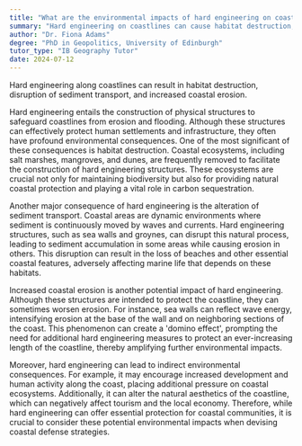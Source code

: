```yaml
---
title: "What are the environmental impacts of hard engineering on coasts?"
summary: "Hard engineering on coastlines can cause habitat destruction, disrupt sediment transport, and exacerbate coastal erosion, highlighting the negative environmental impacts of such interventions."
author: "Dr. Fiona Adams"
degree: "PhD in Geopolitics, University of Edinburgh"
tutor_type: "IB Geography Tutor"
date: 2024-07-12
---
```


Hard engineering along coastlines can result in habitat destruction, disruption of sediment transport, and increased coastal erosion.

Hard engineering entails the construction of physical structures to safeguard coastlines from erosion and flooding. Although these structures can effectively protect human settlements and infrastructure, they often have profound environmental consequences. One of the most significant of these consequences is habitat destruction. Coastal ecosystems, including salt marshes, mangroves, and dunes, are frequently removed to facilitate the construction of hard engineering structures. These ecosystems are crucial not only for maintaining biodiversity but also for providing natural coastal protection and playing a vital role in carbon sequestration.

Another major consequence of hard engineering is the alteration of sediment transport. Coastal areas are dynamic environments where sediment is continuously moved by waves and currents. Hard engineering structures, such as sea walls and groynes, can disrupt this natural process, leading to sediment accumulation in some areas while causing erosion in others. This disruption can result in the loss of beaches and other essential coastal features, adversely affecting marine life that depends on these habitats.

Increased coastal erosion is another potential impact of hard engineering. Although these structures are intended to protect the coastline, they can sometimes worsen erosion. For instance, sea walls can reflect wave energy, intensifying erosion at the base of the wall and on neighboring sections of the coast. This phenomenon can create a 'domino effect', prompting the need for additional hard engineering measures to protect an ever-increasing length of the coastline, thereby amplifying further environmental impacts.

Moreover, hard engineering can lead to indirect environmental consequences. For example, it may encourage increased development and human activity along the coast, placing additional pressure on coastal ecosystems. Additionally, it can alter the natural aesthetics of the coastline, which can negatively affect tourism and the local economy. Therefore, while hard engineering can offer essential protection for coastal communities, it is crucial to consider these potential environmental impacts when devising coastal defense strategies.
    